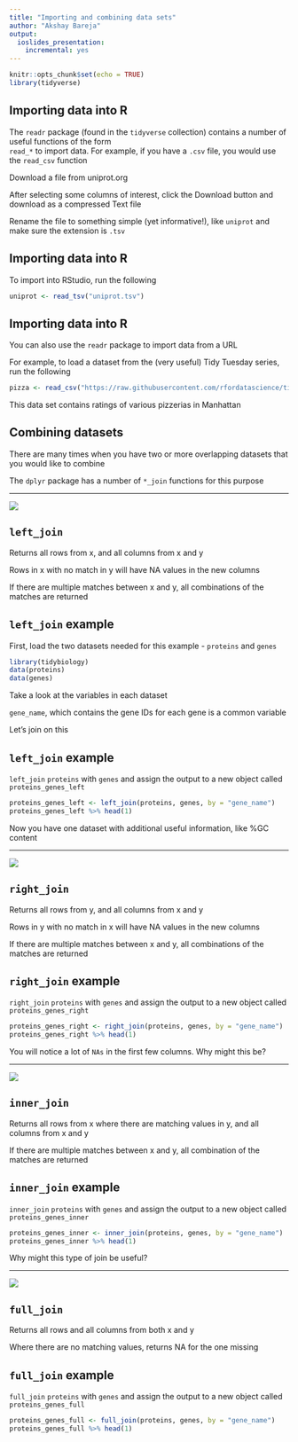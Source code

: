 ```yaml
---
title: "Importing and combining data sets"
author: "Akshay Bareja"
output:
  ioslides_presentation:
    incremental: yes
---
```


```r
knitr::opts_chunk$set(echo = TRUE)
library(tidyverse)
```

## Importing data into R {.build}

The `readr` package (found in the `tidyverse` collection) contains a number of useful functions of the form  
`read_*` to import data. For example, if you have a `.csv` file, you would use the `read_csv` function

Download a file from uniprot.org

After selecting some columns of interest, click the Download button and download as a compressed Text file

Rename the file to something simple (yet informative!), like `uniprot` and make sure the extension is `.tsv`

## Importing data into R {.build}

To import into RStudio, run the following

```r
uniprot <- read_tsv("uniprot.tsv")
```

## Importing data into R {.build}

You can also use the `readr` package to import data from a URL

For example, to load a dataset from the (very useful) Tidy Tuesday series, run the following

```r
pizza <- read_csv("https://raw.githubusercontent.com/rfordatascience/tidytuesday/master/data/2019/2019-10-01/pizza_jared.csv")
```

This data set contains ratings of various pizzerias in Manhattan

## Combining datasets {.build}

There are many times when you have two or more overlapping datasets that you would like to combine

The `dplyr` package has a number of `*_join` functions for this purpose

---

![](dplyr-joins.png)

## `left_join` {.build}

Returns all rows from x, and all columns from x and y

Rows in x with no match in y will have NA values in the new columns

If there are multiple matches between x and y, all combinations of the matches are returned

## `left_join` example {.build}

First, load the two datasets needed for this example - `proteins` and `genes`

```r
library(tidybiology)
data(proteins)
data(genes)
```

Take a look at the variables in each dataset

`gene_name`, which contains the gene IDs for each gene is a common variable

Let's join on this

## `left_join` example {.build}

`left_join` `proteins` with `genes` and assign the output to a new object called `proteins_genes_left`

```r
proteins_genes_left <- left_join(proteins, genes, by = "gene_name")
proteins_genes_left %>% head(1)
```

Now you have one dataset with additional useful information, like %GC content

---

![](dplyr-joins.png)

## `right_join` {.build}

Returns all rows from y, and all columns from x and y

Rows in y with no match in x will have NA values in the new columns

If there are multiple matches between x and y, all combinations of the matches are returned

## `right_join` example {.build}

`right_join` `proteins` with `genes` and assign the output to a new object called `proteins_genes_right`

```r
proteins_genes_right <- right_join(proteins, genes, by = "gene_name")
proteins_genes_right %>% head(1)
```

You will notice a lot of `NAs` in the first few columns. Why might this be?

---

![](dplyr-joins.png)

## `inner_join` {.build}

Returns all rows from x where there are matching values in y, and all columns from x and y

If there are multiple matches between x and y, all combination of the matches are returned

## `inner_join` example {.build}

`inner_join` `proteins` with `genes` and assign the output to a new object called `proteins_genes_inner`

```r
proteins_genes_inner <- inner_join(proteins, genes, by = "gene_name")
proteins_genes_inner %>% head(1)
```

Why might this type of join be useful?

---

![](dplyr-joins.png)

## `full_join` {.build}

Returns all rows and all columns from both x and y

Where there are no matching values, returns NA for the one missing

## `full_join` example {.build}

`full_join` `proteins` with `genes` and assign the output to a new object called `proteins_genes_full`

```r
proteins_genes_full <- full_join(proteins, genes, by = "gene_name")
proteins_genes_full %>% head(1)
```












